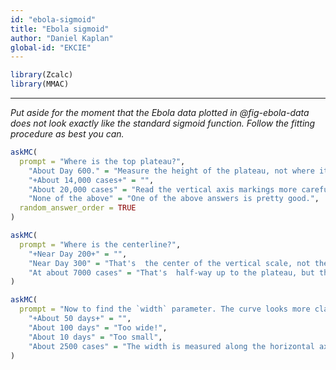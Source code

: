 ```yaml
---
id: "ebola-sigmoid"
title: "Ebola sigmoid"
author: "Daniel Kaplan"
global-id: "EKCIE"
---
```


```r
library(Zcalc)
library(MMAC)
```


-------

*Put aside for the moment that the Ebola data plotted in @fig-ebola-data does not look exactly like the standard sigmoid function. Follow the fitting procedure as best you can.*

```r
askMC(
  prompt = "Where is the top plateau?",
    "About Day 600." = "Measure the height of the plateau, not where it starts horizontally.",
    "+About 14,000 cases+" = "",
    "About 20,000 cases" = "Read the vertical axis markings more carefully.",
    "None of the above" = "One of the above answers is pretty good.",
  random_answer_order = TRUE
)
```

```r
askMC(
  prompt = "Where is the centerline?",
    "+Near Day 200+" = "",
    "Near Day 300" = "That's  the center of the vertical scale, not the day at which the curve reaches half-way to the eventual plateau.",
    "At about 7000 cases" = "That's  half-way up to the plateau, but the answer you  want is the day at which the curve reaches that point."
)
```

```r
askMC(
  prompt = "Now to find the `width` parameter. The curve looks more classically sigmoidal to the left of the centerline than to the right, so follow the curve *downward* as in Step 4 of the algorithm to find the parameters. What's a good estimate for `width`?",
    "+About 50 days+" = "",
    "About 100 days" = "Too wide!",
    "About 10 days" = "Too small",
    "About 2500 cases" = "The width is measured along the horizontal axis, not the vertical"
)
```

